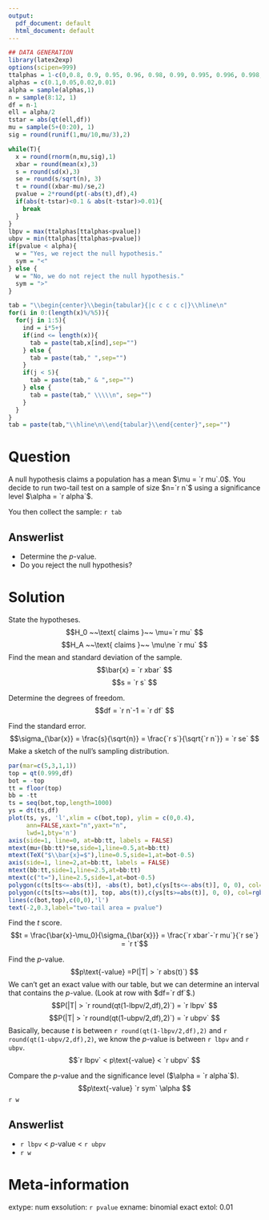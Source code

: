 ```yaml
---
output:
  pdf_document: default
  html_document: default
---
```

```r
## DATA GENERATION
library(latex2exp)
options(scipen=999)
ttalphas = 1-c(0,0.8, 0.9, 0.95, 0.96, 0.98, 0.99, 0.995, 0.996, 0.998,1)
alphas = c(0.1,0.05,0.02,0.01)
alpha = sample(alphas,1)
n = sample(8:12, 1)
df = n-1
ell = alpha/2
tstar = abs(qt(ell,df))
mu = sample(5+(0:20), 1)
sig = round(runif(1,mu/10,mu/3),2)

while(T){
  x = round(rnorm(n,mu,sig),1)
  xbar = round(mean(x),3)
  s = round(sd(x),3)
  se = round(s/sqrt(n), 3)
  t = round((xbar-mu)/se,2)
  pvalue = 2*round(pt(-abs(t),df),4)
  if(abs(t-tstar)<0.1 & abs(t-tstar)>0.01){
    break
  }
}
lbpv = max(ttalphas[ttalphas<pvalue])
ubpv = min(ttalphas[ttalphas>pvalue])
if(pvalue < alpha){
  w = "Yes, we reject the null hypothesis."
  sym = "<"
} else {
  w = "No, we do not reject the null hypothesis."
  sym = ">"
}

tab = "\\begin{center}\\begin{tabular}{|c c c c c|}\\hline\n"
for(i in 0:(length(x)%/%5)){
  for(j in 1:5){
    ind = i*5+j
    if(ind <= length(x)){
      tab = paste(tab,x[ind],sep="")
    } else {
      tab = paste(tab," ",sep="")
    }
    if(j < 5){
      tab = paste(tab," & ",sep="")
    } else {
      tab = paste(tab," \\\\\n", sep="")
    }
  }
}
tab = paste(tab,"\\hline\n\\end{tabular}\\end{center}",sep="")
```

Question
========

A null hypothesis claims a population has a mean $\mu = `r mu`.0$. You decide to run two-tail test on a sample of size $n=`r n`$ using a significance level $\alpha = `r alpha`$. 

You then collect the sample:
`r tab`

Answerlist
--------
* Determine the $p$-value.
* Do you reject the null hypothesis?


Solution
========

State the hypotheses.
$$H_0 ~~\text{ claims }~~ \mu=`r mu` $$
$$H_A ~~\text{ claims }~~ \mu\ne `r mu` $$
Find the mean and standard deviation of the sample.
$$\bar{x} = `r xbar` $$
$$s = `r s` $$

Determine the degrees of freedom.
$$df = `r n`-1 = `r df` $$

Find the standard error.
$$\sigma_{\bar{x}} = \frac{s}{\sqrt{n}} = \frac{`r s`}{\sqrt{`r n`}} = `r se` $$
Make a sketch of the null's sampling distribution.
\
```r
par(mar=c(5,3,1,1))
top = qt(0.999,df)
bot = -top
tt = floor(top)
bb = -tt
ts = seq(bot,top,length=1000)
ys = dt(ts,df)
plot(ts, ys, 'l',xlim = c(bot,top), ylim = c(0,0.4),
     ann=FALSE,xaxt="n",yaxt="n",
     lwd=1,bty='n')
axis(side=1, line=0, at=bb:tt, labels = FALSE)
mtext(mu+(bb:tt)*se,side=1,line=0.5,at=bb:tt)
mtext(TeX("$\\bar{x}=$"),line=0.5,side=1,at=bot-0.5)
axis(side=1, line=2,at=bb:tt, labels = FALSE)
mtext(bb:tt,side=1,line=2.5,at=bb:tt)
mtext(c("t="),line=2.5,side=1,at=bot-0.5)
polygon(c(ts[ts<=-abs(t)], -abs(t), bot),c(ys[ts<=-abs(t)], 0, 0), col=rgb(1,0,0,0.5))
polygon(c(ts[ts>=abs(t)], top, abs(t)),c(ys[ts>=abs(t)], 0, 0), col=rgb(1,0,0,0.5))
lines(c(bot,top),c(0,0),'l')
text(-2,0.3,label="two-tail area = pvalue")
```

Find the $t$ score.
$$t = \frac{\bar{x}-\mu_0}{\sigma_{\bar{x}}} = \frac{`r xbar`-`r mu`}{`r se`} = `r t`$$

Find the $p$-value.
$$p\text{-value} =P(|T| > `r abs(t)`) $$
We can't get an exact value with our table, but we can determine an interval that contains the $p$-value. (Look at row with $df=`r df`$.)
$$P(|T| > `r round(qt(1-lbpv/2,df),2)`) = `r lbpv` $$
$$P(|T| > `r round(qt(1-ubpv/2,df),2)`) = `r ubpv` $$
Basically, because $t$ is between `r round(qt(1-lbpv/2,df),2)` and `r round(qt(1-ubpv/2,df),2)`, we know the $p$-value is between `r lbpv` and `r ubpv`.
$$`r lbpv` < p\text{-value} < `r ubpv` $$

Compare the $p$-value and the significance level ($\alpha = `r alpha`$).
$$p\text{-value} `r sym` \alpha $$
`r w`

Answerlist
--------
* `r lbpv` <  $p$-value < `r ubpv`
* `r w`



Meta-information
============
extype: num
exsolution: `r pvalue`
exname: binomial exact
extol: 0.01
